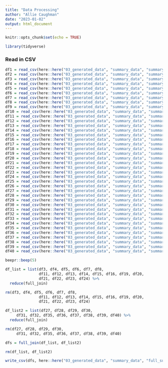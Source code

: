 ```yaml
---
title: "Data Processing"
author: "Allie Caughman"
date: "2023-01-02"
output: html_document
---
```


```r
knitr::opts_chunk$set(echo = TRUE)

library(tidyverse)
```

### Read in CSV

```r
df1 = read_csv(here::here("03_generated_data", "summary_data", "summary_m1.csv"))
df2 = read_csv(here::here("03_generated_data", "summary_data", "summary_m2.csv"))
df3 = read_csv(here::here("03_generated_data", "summary_data", "summary_m3.csv"))
df4 = read_csv(here::here("03_generated_data", "summary_data", "summary_m4.csv"))
df5 = read_csv(here::here("03_generated_data", "summary_data", "summary_m5.csv"))
df6 = read_csv(here::here("03_generated_data", "summary_data", "summary_m6.csv"))
df7 = read_csv(here::here("03_generated_data", "summary_data", "summary_m7.csv"))
df8 = read_csv(here::here("03_generated_data", "summary_data", "summary_m8.csv"))
df9 = read_csv(here::here("03_generated_data", "summary_data", "summary_m9.csv"))
df10 = read_csv(here::here("03_generated_data", "summary_data", "summary_m10.csv"))
df11 = read_csv(here::here("03_generated_data", "summary_data", "summary_m11.csv"))
df12 = read_csv(here::here("03_generated_data", "summary_data", "summary_m12.csv"))
df13 = read_csv(here::here("03_generated_data", "summary_data", "summary_m13.csv"))
df14 = read_csv(here::here("03_generated_data", "summary_data", "summary_m14.csv"))
df15 = read_csv(here::here("03_generated_data", "summary_data", "summary_m15.csv"))
df16 = read_csv(here::here("03_generated_data", "summary_data", "summary_m16.csv"))
df17 = read_csv(here::here("03_generated_data", "summary_data", "summary_m17.csv"))
df18 = read_csv(here::here("03_generated_data", "summary_data", "summary_m18.csv"))
df19 = read_csv(here::here("03_generated_data", "summary_data", "summary_m19.csv"))
df20 = read_csv(here::here("03_generated_data", "summary_data", "summary_m20.csv"))
df21 = read_csv(here::here("03_generated_data", "summary_data", "summary_m21.csv"))
df22 = read_csv(here::here("03_generated_data", "summary_data", "summary_m22.csv"))
df23 = read_csv(here::here("03_generated_data", "summary_data", "summary_m23.csv"))
df24 = read_csv(here::here("03_generated_data", "summary_data", "summary_m24.csv"))
df25 = read_csv(here::here("03_generated_data", "summary_data", "summary_m25.csv"))
df26 = read_csv(here::here("03_generated_data", "summary_data", "summary_m26.csv"))
df27 = read_csv(here::here("03_generated_data", "summary_data", "summary_m27.csv"))
df28 = read_csv(here::here("03_generated_data", "summary_data", "summary_m28.csv"))
df29 = read_csv(here::here("03_generated_data", "summary_data", "summary_m29.csv"))
df30 = read_csv(here::here("03_generated_data", "summary_data", "summary_m30.csv"))
df31 = read_csv(here::here("03_generated_data", "summary_data", "summary_m31.csv"))
df32 = read_csv(here::here("03_generated_data", "summary_data", "summary_m32.csv"))
df33 = read_csv(here::here("03_generated_data", "summary_data", "summary_m33.csv"))
df34 = read_csv(here::here("03_generated_data", "summary_data", "summary_m34.csv"))
df35 = read_csv(here::here("03_generated_data", "summary_data", "summary_m35.csv"))
df36 = read_csv(here::here("03_generated_data", "summary_data", "summary_m36.csv"))
df37 = read_csv(here::here("03_generated_data", "summary_data", "summary_m37.csv"))
df38 = read_csv(here::here("03_generated_data", "summary_data", "summary_m38.csv"))
df39 = read_csv(here::here("03_generated_data", "summary_data", "summary_m39.csv"))
df40 = read_csv(here::here("03_generated_data", "summary_data", "summary_m40.csv"))

beepr::beep(5)
```

```r
df_list = list(df3, df4, df5, df6, df7, df8,  
               df11, df12, df13, df14, df15, df16, df19, df20, 
               df21, df22, df23, df24) %>% 
  reduce(full_join)

rm(df3, df4, df5, df6, df7, df8,  
               df11, df12, df13, df14, df15, df16, df19, df20, 
               df21, df22, df23, df24)

df_list2 = list(df27, df28, df29, df30, 
     df31, df32, df35, df36, df37, df38, df39, df40) %>% 
  reduce(full_join)

rm(df27, df28, df29, df30, 
     df31, df32, df35, df36, df37, df38, df39, df40)

dfs = full_join(df_list, df_list2)

rm(df_list, df_list2)

write_csv(dfs, here::here("03_generated_data", "summary_data", "full_sum.csv"))
```

